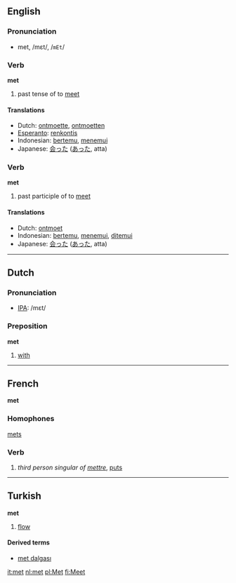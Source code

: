 ==English==
=== Pronunciation ===
*met, /mεt/, /<tt>mEt</tt>/

=== Verb ===
'''met'''

# past tense of to [[meet]]

==== Translations ====
*Dutch: [[ontmoette]], [[ontmoetten]]
*[[Esperanto]]: [[renkontis]]
*Indonesian: [[temu|bertemu]], [[temu|menemui]]
*Japanese: [[会った]] ([[あった]], atta)

=== Verb ===
'''met'''

# past participle of to [[meet]]

==== Translations ====
*Dutch: [[ontmoet]]
*Indonesian: [[temu|bertemu]], [[temu|menemui]], [[temu|ditemui]]
*Japanese: [[会った]] ([[あった]], atta)

----

==Dutch==
=== Pronunciation ===
*[[w:IPA|IPA]]: /mεt/

=== Preposition ===
'''met'''

# [[with]]
----
==French==
'''met'''
===Homophones===
[[mets]]
===Verb===
# ''third person singular of [[mettre]]'', [[put]]s

----

==Turkish==
<!-- noun or verb? -->
'''met'''

# [[flow]]

====Derived terms====
*[[met dalgası]]

[[it:met]]
[[nl:met]]
[[pl:Met]]
[[fi:Meet]]